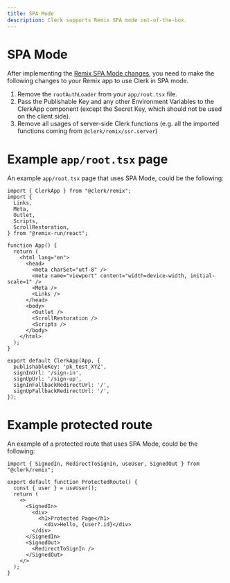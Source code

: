 ```yaml
---
title: SPA Mode
description: Clerk supports Remix SPA mode out-of-the-box.
---
```


# SPA Mode

After implementing the [Remix SPA Mode changes](https://remix.run/docs/en/main/guides/spa-mode), you need to make the following changes to your Remix app to use Clerk in SPA mode.

1. Remove the `rootAuthLoader` from your `app/root.tsx` file.
2. Pass the Publishable Key and any other Environment Variables to the ClerkApp component (except the Secret Key, which should not be used on the client side).
3. Remove all usages of server-side Clerk functions (e.g. all the imported functions coming from `@clerk/remix/ssr.server`)

# Example `app/root.tsx` page

An example `app/root.tsx` page that uses SPA Mode, could be the following:

```tsx
import { ClerkApp } from "@clerk/remix";
import {
  Links,
  Meta,
  Outlet,
  Scripts,
  ScrollRestoration,
} from "@remix-run/react";

function App() {
  return (
    <html lang="en">
      <head>
        <meta charSet="utf-8" />
        <meta name="viewport" content="width=device-width, initial-scale=1" />
        <Meta />
        <Links />
      </head>
      <body>
        <Outlet />
        <ScrollRestoration />
        <Scripts />
      </body>
    </html>
  );
}

export default ClerkApp(App, {
  publishableKey: 'pk_test_XYZ',
  signInUrl: '/sign-in',
  signUpUrl: '/sign-up',
  signInFallbackRedirectUrl: '/',
  signUpFallbackRedirectUrl: '/',
});
```


# Example protected route

An example of a protected route that uses SPA Mode, could be the following:

```tsx
import { SignedIn, RedirectToSignIn, useUser, SignedOut } from "@clerk/remix";

export default function ProtectedRoute() {
  const { user } = useUser();
  return (
    <>
      <SignedIn>
        <div>
          <h1>Protected Page</h1>
            <div>Hello, {user?.id}</div>
        </div>
      </SignedIn>
      <SignedOut>
        <RedirectToSignIn />
      </SignedOut>
    </>
  );
}
```